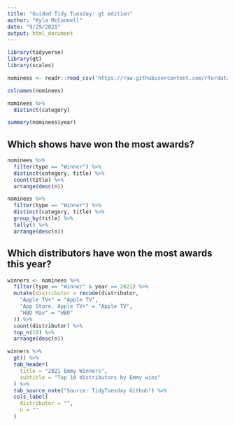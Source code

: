 ```yaml
---
title: "Guided Tidy Tuesday: gt edition"
author: "Kyla McConnell"
date: "9/29/2021"
output: html_document
---
```


```r
library(tidyverse)
library(gt)
library(scales)

nominees <- readr::read_csv('https://raw.githubusercontent.com/rfordatascience/tidytuesday/master/data/2021/2021-09-21/nominees.csv')
```

```r
colnames(nominees)
```

```r
nominees %>% 
  distinct(category)
```

```r
summary(nominees$year)
```

## Which shows have won the most awards?
```r
nominees %>% 
  filter(type == "Winner") %>% 
  distinct(category, title) %>% 
  count(title) %>% 
  arrange(desc(n))

nominees %>% 
  filter(type == "Winner") %>% 
  distinct(category, title) %>% 
  group_by(title) %>% 
  tally() %>% 
  arrange(desc(n))
```

## Which distributors have won the most awards this year?
```r
winners <- nominees %>% 
  filter(type == "Winner" & year == 2021) %>% 
  mutate(distributor = recode(distributor,
    "Apple TV+" = "Apple TV",
    "App Store, Apple TV+" = "Apple TV",
    "HBO Max" = "HBO"
  )) %>% 
  count(distributor) %>% 
  top_n(10) %>% 
  arrange(desc(n))
```

```r
winners %>% 
  gt() %>% 
  tab_header(
    title = "2021 Emmy Winners",
    subtitle = "Top 10 distributors by Emmy wins"
  ) %>% 
  tab_source_note("Source: TidyTuesday Github") %>% 
  cols_label(
    distributor = "",
    n = ""
  )
```


